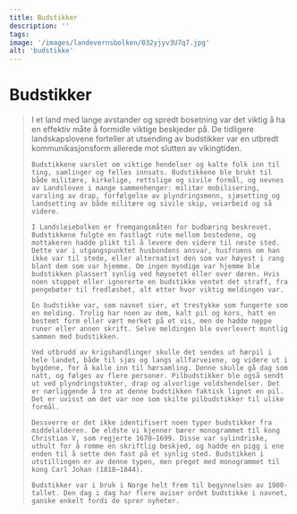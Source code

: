 ```yaml
---
title: Budstikker
description: ''
tags:
image: '/images/landevernsbolken/032yjyv3U7q7.jpg'
alt: 'budstikke'
---
```




# Budstikker

<Blockquote
    quote='«Alle som får pilen til huset, er stevnet til skips ved sjøen, og til hærsamling på land»'
    footer='Landevernsbolken, kapittel 3' />

<Spacer height={40}/>
<Container stil="initial side">
    I et land med lange avstander og spredt bosetning var det viktig å ha en effektiv måte å formidle viktige beskjeder på. De tidligere landskapslovene forteller at utsending av budstikker var en utbredt kommunikasjonsform allerede mot slutten av vikingtiden. 
    
    Budstikkene varslet om viktige hendelser og kalte folk inn til ting, samlinger og felles innsats. Budstikkene ble brukt til både militære, kirkelige, rettslige og sivile formål, og nevnes av Landsloven i mange sammenhenger: militær mobilisering, varsling av drap, forfølgelse av plyndringsmenn, sjøsetting og landsetting av både militære og sivile skip, veiarbeid og så videre. 
    
    I Landsleiebolken er fremgangsmåten for budbæring beskrevet. Budstikkene fulgte en fastlagt rute mellom bostedene, og mottakeren hadde plikt til å levere den videre til neste sted. Dette var i utgangspunktet husbondens ansvar, husfruens om han ikke var til stede, eller alternativt den som var høyest i rang blant dem som var hjemme. Om ingen myndige var hjemme ble budstikken plassert synlig ved høysetet eller over døren. Hvis noen stoppet eller ignorerte en budstikke ventet det straff, fra pengebøter til fredløshet, alt etter hvor viktig meldingen var.
    
    En budstikke var, som navnet sier, et trestykke som fungerte som en melding. Trolig har noen av dem, kalt pil og kors, hatt en bestemt form eller vært merket på et vis, men de hadde neppe runer eller annen skrift. Selve meldingen ble overlevert muntlig sammen med budstikken. 

    Ved utbrudd av krigshandlinger skulle det sendes ut hærpil i hele landet, både til sjøs og langs allfarveiene, og videre ut i bygdene, for å kalle inn til hærsamling. Denne skulle gå dag som natt, og følges av flere personer. Pilbudstikker ble også sendt ut ved plyndringstokter, drap og alvorlige voldshendelser. Det er nærliggende å tro at denne budstikken faktisk lignet en pil. Det er uvisst om det var noe som skilte pilbudstikker til ulike formål. 

    Dessverre er det ikke identifisert noen typer budstikker fra middelalderen. De eldste vi kjenner bærer monogrammet til kong Christian V, som regjerte 1670–1699. Disse var sylindriske, uthult for å romme en skriftlig beskjed, og hadde en pigg i ene enden til å sette den fast på et synlig sted. Budstikken i utstillingen er av denne typen, men preget med monogrammet til kong Carl Johan (1818–1844). 

    Budstikker var i bruk i Norge helt frem til begynnelsen av 1900-tallet. Den dag i dag har flere aviser ordet budstikke i navnet, ganske enkelt fordi de sprer nyheter. 
</Container>





 

 <Figure
    image="/images/Bf_Bd_03896_01.jpg"
    title="Budstikke"
    alt="Budstikke"
    href="https://digitaltmuseum.no/0210112456947/nyere-kulturhistorie"
>
</Figure>